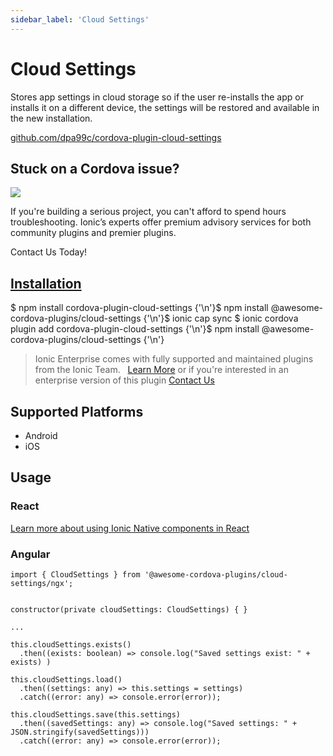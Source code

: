 ```yaml
---
sidebar_label: 'Cloud Settings'
---
```



# Cloud Settings

Stores app settings in cloud storage so if the user re-installs the app or installs it on a different device, the settings will be restored and available in the new installation.

<p>
  <a href="https://github.com/dpa99c/cordova-plugin-cloud-settings" target="_blank" rel="noopener" className="git-link">github.com/dpa99c/cordova-plugin-cloud-settings</a>
</p>

<h2>Stuck on a Cordova issue?</h2>
<DocsCard
  className="cordova-ee-card"
  header="Don't waste precious time on plugin issues."
  href="https://ionicframework.com/sales?product_of_interest=Ionic%20Native"
>
  <div>
    <img src="/docs/icons/native-cordova-bot.png" className="cordova-ee-img" />
    <p>If you're building a serious project, you can't afford to spend hours troubleshooting. Ionic’s experts offer premium advisory services for both community plugins and premier plugins.</p>
    <DocsButton className="native-ee-detail">Contact Us Today!</DocsButton>
  </div>
</DocsCard>

<h2 id="installation">
  <a href="#installation">Installation</a>
</h2>
<Tabs
  groupId="runtime"
  defaultValue="Capacitor"
  values={[
    { value: 'Capacitor', label: 'Capacitor' },
    { value: 'Cordova', label: 'Cordova' },
    { value: 'Enterprise', label: 'Enterprise' },
  ]}
>
  <TabItem value="Capacitor">
    <CodeBlock className="language-shell">
      $ npm install cordova-plugin-cloud-settings {'\n'}$ npm install @awesome-cordova-plugins/cloud-settings {'\n'}$
      ionic cap sync
    </CodeBlock>
  </TabItem>
  <TabItem value="Cordova">
    <CodeBlock className="language-shell">
      $ ionic cordova plugin add cordova-plugin-cloud-settings {'\n'}$ npm install
      @awesome-cordova-plugins/cloud-settings {'\n'}
    </CodeBlock>
  </TabItem>
  <TabItem value="Enterprise">
    <blockquote>
      Ionic Enterprise comes with fully supported and maintained plugins from the Ionic Team. &nbsp;
      <a className="btn" href="https://ionic.io/docs/premier-plugins">Learn More</a> or if you're interested in an enterprise version of this plugin <a className="btn" href="https://ionicframework.com/sales?product_of_interest=Ionic%20Enterprise%20Engine">Contact Us</a>
    </blockquote>
  </TabItem>
</Tabs>

## Supported Platforms

- Android
- iOS

## Usage

### React

[Learn more about using Ionic Native components in React](../native-community.mdx#react)

### Angular

```tsx
import { CloudSettings } from '@awesome-cordova-plugins/cloud-settings/ngx';


constructor(private cloudSettings: CloudSettings) { }

...

this.cloudSettings.exists()
  .then((exists: boolean) => console.log("Saved settings exist: " + exists) )

this.cloudSettings.load()
  .then((settings: any) => this.settings = settings)
  .catch((error: any) => console.error(error));

this.cloudSettings.save(this.settings)
  .then((savedSettings: any) => console.log("Saved settings: " + JSON.stringify(savedSettings)))
  .catch((error: any) => console.error(error));

```
